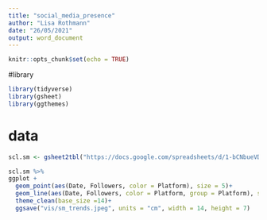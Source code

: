```yaml
---
title: "social_media_presence"
author: "Lisa Rothmann"
date: "26/05/2021"
output: word_document
---
```


```r
knitr::opts_chunk$set(echo = TRUE)
```

#library

```r
library(tidyverse)
library(gsheet)
library(ggthemes)
```

# data
```r
scl.sm <- gsheet2tbl("https://docs.google.com/spreadsheets/d/1-bCNbueVD-9tLurdJAHW-SkV3slUs3ash4tXenhY-Zc/edit?usp=sharing")
```

```r
scl.sm %>% 
ggplot +
  geom_point(aes(Date, Followers, color = Platform), size = 5)+
  geom_line(aes(Date, Followers, color = Platform, group = Platform), size = 2)+
  theme_clean(base_size =14)+
  ggsave("vis/sm_trends.jpeg", units = "cm", width = 14, height = 7)
```

